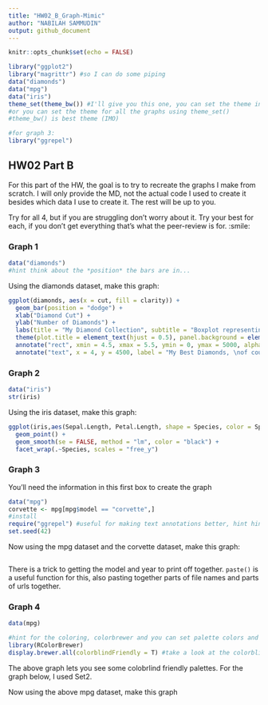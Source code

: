---
title: "HW02_B_Graph-Mimic"
author: "NABILAH SAMMUDIN"
output: github_document
---

```{r setup, include=FALSE}
knitr::opts_chunk$set(echo = FALSE)
```


```{r load libraries, echo = TRUE, include=TRUE}
library("ggplot2")
library("magrittr") #so I can do some piping
data("diamonds")
data("mpg")
data("iris")
theme_set(theme_bw()) #I'll give you this one, you can set the theme individually for graphs
#or you can set the theme for all the graphs using theme_set()
#theme_bw() is best theme (IMO)

#for graph 3:
library("ggrepel")


```

## HW02 Part B

For this part of the HW, the goal is to try to recreate the graphs I make from scratch. I will only provide the MD, not the actual code I used to create it besides which data I use to create it. The rest will be up to you. 

Try for all 4, but if you are struggling don't worry about it. Try your best for each, if you don't get everything that's what the peer-review is for. :smile:


### Graph 1
```{r, echo = T, include = TRUE}
data("diamonds")
#hint think about the *position* the bars are in...
```


Using the diamonds dataset, make this graph:
```{r graph1 code, echo=FALSE}
ggplot(diamonds, aes(x = cut, fill = clarity)) + 
  geom_bar(position = "dodge") +
  xlab("Diamond Cut") +
  ylab("Number of Diamonds") +
  labs(title = "My Diamond Collection", subtitle = "Boxplot representing the number of diamonds in my diamond collection by \ntype of cut quality and clarity of diamond") +
  theme(plot.title = element_text(hjust = 0.5), panel.background = element_rect(linetype = "solid", color = "black")) +
  annotate("rect", xmin = 4.5, xmax = 5.5, ymin = 0, ymax = 5000, alpha = 0.4) +
  annotate("text", x = 4, y = 4500, label = "My Best Diamonds, \nof course")


```

### Graph 2
```{r, echo = T, include = TRUE}
data("iris")
str(iris)
```

Using the iris dataset, make this graph:
```{r graph 2 code, echo=FALSE}
ggplot(iris,aes(Sepal.Length, Petal.Length, shape = Species, color = Species)) +
  geom_point() + 
  geom_smooth(se = FALSE, method = "lm", color = "black") +
  facet_wrap(.~Species, scales = "free_y")

```


### Graph 3
You'll need the information in this first box to create the graph
```{r, echo = TRUE}
data("mpg")
corvette <- mpg[mpg$model == "corvette",]
#install
require("ggrepel") #useful for making text annotations better, hint hint
set.seed(42)
```

Now using the mpg dataset and the corvette dataset, make this graph:

```{r graoh 3 code}

```

There is a trick to getting the model and year to print off together. `paste()` is a useful function for this, also pasting together parts of file names and parts of urls together. 


### Graph 4 
```{r, echo = T}
data(mpg)

#hint for the coloring, colorbrewer and you can set palette colors and make your graphs colorblind friendly
library(RColorBrewer)
display.brewer.all(colorblindFriendly = T) #take a look at the colorblindfriendly options
```

The above graph lets you see some colobrlind friendly palettes. For the graph below, I used Set2.



Now using the above mpg dataset, make this graph

```{r graph 4 code}

```




